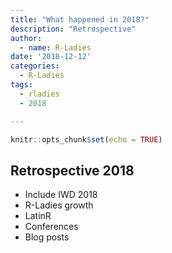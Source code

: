```yaml
---
title: "What happened in 2018?"
description: "Retrospective"
author:
  - name: R-Ladies
date: '2018-12-12'
categories:
  - R-Ladies
tags:
  - rladies
  - 2018

---
```


```r
knitr::opts_chunk$set(echo = TRUE)
```

## Retrospective 2018

- Include IWD 2018
- R-Ladies growth
- LatinR
- Conferences
- Blog posts
